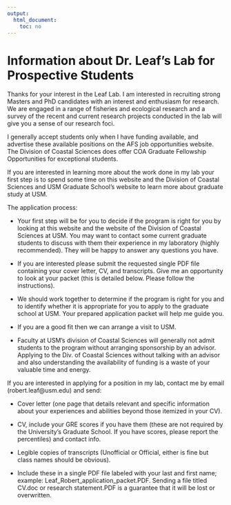 ---
output:
  html_document:
    toc: no
---
# Information about Dr. Leaf's Lab for Prospective Students

Thanks for your interest in the Leaf Lab. I am interested in recruiting strong Masters and PhD candidates with an interest and enthusiasm for research. We are engaged in a range of fisheries and ecological research and a survey of the recent and current research projects conducted in the lab will give you a sense of our research foci. 

I generally accept students only when I have funding available, and advertise these available positions on the AFS job opportunities website. The Division of Coastal Sciences does offer COA Graduate Fellowship Opportunities for exceptional students.

If you are interested in learning more about the work done in my lab your first step is to spend some time on this website and the Division of Coastal Sciences and USM Graduate School's website to learn more about graduate study at USM.

The application process:

+ Your first step will be for you to decide if the program is right for you by looking at this website and the website of the Division of Coastal Sciences at USM. You may want to contact some current graduate students to discuss with them their experience in my laboratory (highly recommended). They will be happy to answer any questions you have.

+ If you are interested please submit the requested single PDF file containing your cover letter, CV, and transcripts. Give me an opportunity to look at your packet (this is detailed below. Please follow the instructions).

+ We should work together to determine if the program is right for you and to identify whether it is appropriate for you to apply to the graduate school at USM. Your prepared application packet will help me guide you.

+ If you are a good fit then we can arrange a visit to USM.

+ Faculty at USM's division of Coastal Sciences will generally not admit students to the program without arranging sponsorship by an advisor. Applying to the Div. of Coastal Sciences without talking with an advisor and also understanding the availability of funding is a waste of your valuable time and energy.

If you are interested in applying for a position in my lab, contact me by email (robert.leaf@usm.edu) and send:

+ Cover letter (one page that details relevant and specific information about your experiences and abilities beyond those itemized in your CV).

+ CV, include your GRE scores if you have them (these are not required by the University's Graduate School. If you have scores, please report the percentiles) and contact info.

+ Legible copies of transcripts (Unofficial or Official, either is fine but class names should be obvious).

+ Include these in a single PDF file labeled with your last and first name; example: Leaf_Robert_application_packet.PDF. Sending a file titled CV.doc or research statement.PDF is a guarantee that it will be lost or overwritten.